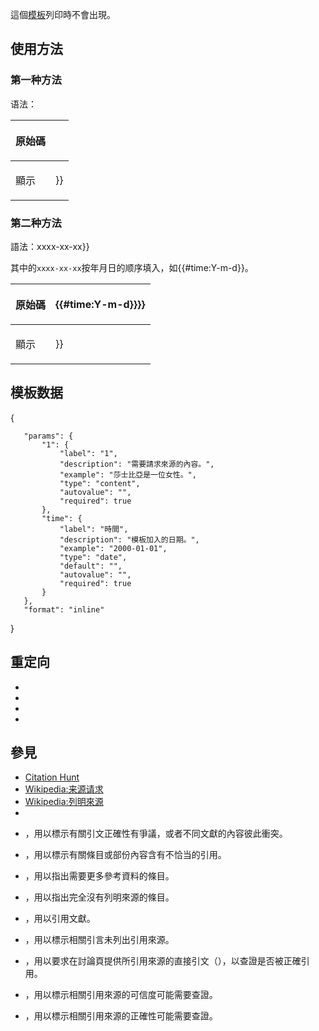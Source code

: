 {{NoteTA
|G1=IT
|G2=MediaWiki
}}
{{Documentation subpage}}
{{High-use|14034}}
<!-- 在本行下編輯模板說明 -->
這個[[Help:模板|模板]]列印時不會出現。

==使用方法==
===第一种方法===
语法：{{tlxs|Citation needed/auto|請求來源的內容}}

{| class="wikitable"
|-
! 原始碼
| {{tlxs|Citation needed/auto|到2006年12月為止，聯合國共有192個成員國。}}
|-
! 顯示
| {{Citation needed|到2006年12月為止，聯合國共有192個成員國。|time={{#time:Y-m-d}}}}
|}

===第二种方法===
語法：{{tlx|Citation needed|請求來源的內容|time{{=}}xxxx-xx-xx}}

其中的<code>xxxx-xx-xx</code>按年月日的顺序填入，如{{#time:Y-m-d}}。
{| class="wikitable"
|-
! 原始碼
| {{tlx|Citation needed|到2006年12月為止，聯合國共有192個成員國。|time{{=}}{{#time:Y-m-d}}}}
|-
! 顯示
| {{Citation needed|到2006年12月為止，聯合國共有192個成員國。|time={{#time:Y-m-d}}}}
|}

== 模板数据 ==

{{TemplateData header}}

<templatedata>
{
	"params": {
		"1": {
			"label": "1",
			"description": "需要請求來源的內容。",
			"example": "莎士比亞是一位女性。",
			"type": "content",
			"autovalue": "",
			"required": true
		},
		"time": {
			"label": "時間",
			"description": "模板加入的日期。",
			"example": "2000-01-01",
			"type": "date",
			"default": "{{subst:#time:Y-m-d}}",
			"autovalue": "{{subst:#time:Y-m-d}}",
			"required": true
		}
	},
	"format": "inline"
}</templatedata>
==重定向==
* {{tlx|請求來源}}
* {{tlx|來源請求}}
* {{tlx|Fact}}
* {{tlx|cn}}

==參見==
* [https://tools.wmflabs.org/citationhunt/ Citation Hunt]
* [[Wikipedia:来源请求]]
* [[Wikipedia:列明來源]]
* {{tlx|cn2}}
* {{tlx|Dubious}}，用以標示有關引文正確性有爭議，或者不同文獻的內容彼此衝突。
* {{tlx|Citecheck}}，用以標示有關條目或部份內容含有不恰当的引用。
* {{tlx|Refimprove}}，用以指出需要更多參考資料的條目。
* {{tlx|Unreferenced}}，用以指出完全沒有列明來源的條目。
* {{tlx|Citation}}，用以引用文獻。
* {{tlx|Citequote}}，用以標示相關引言未列出引用來源。
* {{tlx|Request quote}}，用以要求在討論頁提供所引用來源的直接引文（{{lang|en|direct quote}}），以查證是否被正確引用。
* {{tlx|Verify credibility}}，用以標示相關引用來源的可信度可能需要查證。
* {{tlx|Verify source}}，用以標示相關引用來源的正確性可能需要查證。
{{内联标签}}
<includeonly>{{sandbox other||
<!-- 本行下加入模板的分類 -->
[[Category:引用與查證維護模板]]
[[Category:內聯清理模板]]
}}</includeonly>